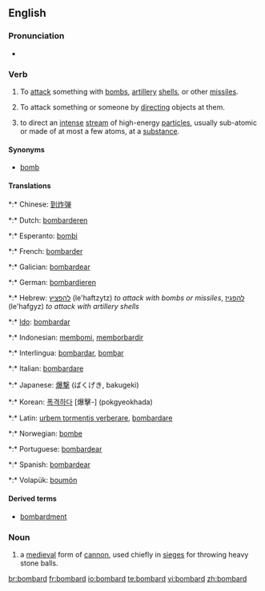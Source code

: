 ==English==

===Pronunciation===
* {{audio|en-us-bombard.ogg|Audio (US)}}

===Verb===
{{en-verb}}

# To [[attack]] something with [[bomb]]s, [[artillery]] [[shell]]s, or other [[missile]]s.
# {{figuratively}} To attack something or someone by [[directing]] objects at them.
# {{physics}} to direct an [[intense]] [[stream]] of high-energy [[particle]]s, usually sub-atomic or made of at most a few atoms, at a [[substance]].

====Synonyms====
* [[bomb]]

====Translations====
{{checktrans-top}}
*:* Chinese: [[到炸弹]]
*:* Dutch: [[bombarderen]]
*:* Esperanto: [[bombi]]
*:* French: [[bombarder]]
*:* Galician: [[bombardear]]
*:* German: [[bombardieren]]
*:* Hebrew: [[להפציץ]] (le'haftzytz) ''to attack with bombs or missiles'', [[להפגיז]] (le'hafgyz) ''to attack with artillery shells''
*:* [[Ido]]: [[bombardar]]
*:* Indonesian: [[bom|membomi]], [[borbardir|memborbardir]]
{{trans-mid}}
*:* Interlingua: [[bombardar]], [[bombar]]
*:* Italian: [[bombardare]]
*:* Japanese: [[爆撃]] (ばくげき, bakugeki)
*:* Korean: [[폭격하다]] [爆擊-] (pokgyeokhada)
*:* Latin: [[urbem tormentis verberare]], [[bombardare]]
*:* Norwegian: [[bombe]]
*:* Portuguese: [[bombardear]]
*:* Spanish: [[bombardear]]
*:* Volapük: [[boumön]]
{{trans-bottom}}

====Derived terms====
* [[bombardment]]

===Noun===
{{en-noun}}

# a [[medieval]] form of [[cannon]], used chiefly in [[siege]]s for throwing heavy stone balls.

[[br:bombard]]
[[fr:bombard]]
[[io:bombard]]
[[te:bombard]]
[[vi:bombard]]
[[zh:bombard]]